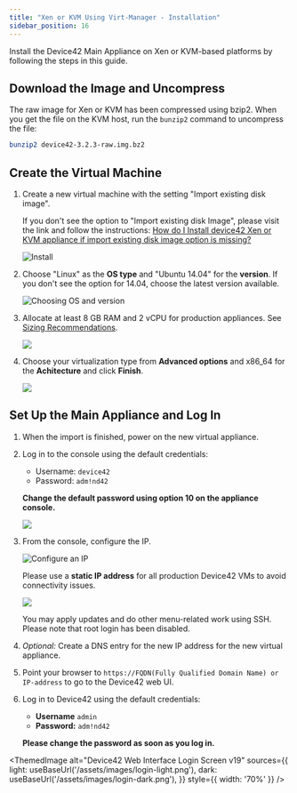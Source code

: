 ```yaml
---
title: "Xen or KVM Using Virt-Manager - Installation"
sidebar_position: 16
---
```



Install the Device42 Main Appliance on Xen or KVM-based platforms by following the steps in this guide.

## Download the Image and Uncompress 

The raw image for Xen or KVM has been compressed using bzip2. When you get the file on the KVM host, run the `bunzip2` command to uncompress the file:

```bash
bunzip2 device42-3.2.3-raw.img.bz2
```

## Create the Virtual Machine

1. Create a new virtual machine with the setting "Import existing disk image".  

    If you don't see the option to "Import existing disk Image", please visit the link and follow the instructions: [How do I Install device42 Xen or KVM appliance if import existing disk image option is missing?](https://support.device42.com/hc/en-usentries/22412668)

    ![Install](/assets/images/wpid6123-Download_and_Install.png)

2. Choose "Linux" as the **OS type** and "Ubuntu 14.04" for the **version**. If you don't see the option for 14.04, choose the latest version available.

    ![Choosing OS and version](/assets/images/wpid6121-Choosing_OS_and_version.png)

3. Allocate at least 8 GB RAM and 2 vCPU for production appliances. See [Sizing Recommendations](sizing-recommendations.mdx).

    ![](/assets/images/wpid6124-media_1326264722468.png)

4. Choose your virtualization type from **Advanced options** and x86\_64 for the **Achitecture** and click **Finish**.
   
    ![](/assets/images/wpid6125-media_1326264734201.png)

## Set Up the Main Appliance and Log In

1. When the import is finished, power on the new virtual appliance.
2. Log in to the console using the default credentials:
  
    - Username: `device42`
    - Password: `adm!nd42`
    
    **Change the default password using option 10 on the appliance console.**

    ![](/assets/images/wpid6128-media_1418268309382.png)

3. From the console, configure the IP. 

    ![Configure an IP](/assets/images/wpid6129-Above_steps_in_images.png)

    Please use a **static IP address** for all production Device42 VMs to avoid connectivity issues.

    ![](/assets/images/wpid6126-media_1338939487714.png)

    You may apply updates and do other menu-related work using SSH. Please note that root login has been disabled.

4. _Optional:_ Create a DNS entry for the new IP address for the new virtual appliance.
5. Point your browser to `https://FQDN(Fully Qualified Domain Name) or IP-address` to go to the Device42 web UI.
6. Log in to Device42 using the default credentials:
    - **Username** `admin` 
    - **Password:** `adm!nd42` 

    **Please change the password as soon as you log in.**

<ThemedImage
  alt="Device42 Web Interface Login Screen v19"
  sources={{
    light: useBaseUrl('/assets/images/login-light.png'),
    dark: useBaseUrl('/assets/images/login-dark.png'),
  }}
  style={{ width: '70%' }} 
/>
